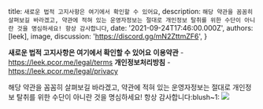 
  title: `새로운 법적 고지사항은 여기에서 확인할 수 있어요`,
  description: `해당 약관을 꼼꼼히 살펴보길 바라겠고, 약관에 적혀 있는 운영자정보는 절대로 개인정보 탈취를 위한 수단이 아니란 것을 명심하세요! 항상 감사합니다`,
  date: '2021-09-24T17:46:00.000Z',
  authors: [leek],
  image,
  discussion: 'https://discord.gg/mN2ZttmZF6',
}

<!--excerpt-->
**새로운 법적 고지사항은 여기에서 확인할 수 있어요**
**이용약관** - https://leek.pcor.me/legal/terms
**개인정보처리방침** - https://leek.pcor.me/legal/privacy

해당 약관을 꼼꼼히 살펴보길 바라겠고, 약관에 적혀 있는 운영자정보는 절대로 개인정보 탈취를 위한 수단이 아니란 것을 명심하세요! 항상 감사합니다:blush~1:
<img src="https://media.discordapp.net/stickers/891213493213212672.png?size=160" />